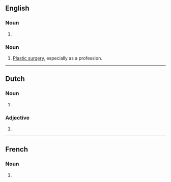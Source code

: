 {{also|plàstics}}
==English==

===Noun===
{{head|en|noun form}}

# {{plural of|plastic|lang=en}}

===Noun===
{{en-noun|-}}

# [[plastic surgery|Plastic surgery]], especially as a profession.

----

==Dutch==

===Noun===
{{head|nl|noun plural form}}

# {{plural of|nl|plastic}}

===Adjective===
{{head|nl|adjective form}}

# {{inflection of|nl|plastic||par}}

----

==French==

===Noun===
{{head|fr|noun plural form|g=?}}

# {{plural of|plastic|lang=fr}}